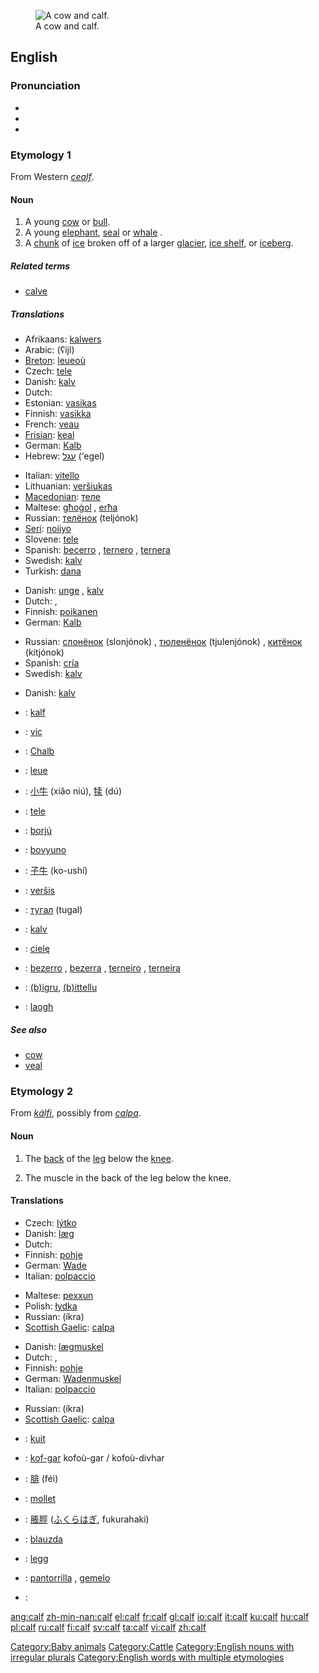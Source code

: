 [[Image:Cow and calf.jpg|thumb|right|A cow and calf.]]
==English==

===Pronunciation===
* {{SAMPA|/kA:f/}}
* {{audio|en-us-calf.ogg|Audio (US)}}
* {{rhymes|ɑːf}}

===Etymology 1===
From Western {{OS.}} ''[[cealf]]''.

====Noun====
{{en-noun|'''[[calves]] or, less often, [[calfs]]'''}}

# A young [[cow]] or [[bull]].
# A young [[elephant]], [[seal]] or [[whale]] {{italbrac|also used of some other animals}}.
# A [[chunk]] of [[ice]] broken off of a larger [[glacier]], [[ice shelf]], or [[iceberg]].

=====Related terms=====
* [[calve]]

=====Translations=====
{{trans-top|young cow or bull}}
*Afrikaans: [[kalwers]] {{p}}
*Arabic: {{ARchar|[[عجل]]}} (ʕijl) {{m}}
*[[Breton]]: [[leueoù]] {{p}}
*Czech: [[tele]] {{n}}
*Danish: [[kalv]] {{c}}
*Dutch: {{t|nl|kalf|n}}
*Estonian: [[vasikas]]
*Finnish: [[vasikka]]
*French: [[veau]] {{m}}
*[[Frisian]]: [[keal]] {{n}}
*German: [[Kalb]] {{n}}
*Hebrew: [[עגל]] (‘egel) {{m}}
{{trans-mid}}
*Italian: [[vitello]] {{m}}
*Lithuanian: [[veršiukas]] {{m}}
*[[Macedonian]]: [[теле]] {{n}}
*Maltese: [[għoġol]] {{m}}, [[erħa]] {{f}}
*Russian: [[телёнок]] (teljónok) {{m}}
*[[Seri]]: [[noiiyo]]
*Slovene: [[tele]] {{n}}
*Spanish: [[becerro]] {{m}}, [[ternero]] {{m}}, [[ternera]] {{f}}
*Swedish: [[kalv]] {{c}}
*Turkish: [[dana]]
{{trans-bottom}}

{{trans-top|young elephant, seal or whale (also used of some other animals)}}
*Danish: [[unge]] {{c}} {{italbrac|of an elephant, seal or whale}}, [[kalv]] {{c}} {{italbrac|of other animals, e.g., moose or antelope}}
*Dutch: {{t|nl|kalf|n}}, {{t+|nl|jong|n}}
*Finnish: [[poikanen]]
*German: [[Kalb]] {{n}}
{{trans-mid}}
*Russian: [[слонёнок]] (slonjónok) {{m}} {{italbrac|elephant calf}}, [[тюленёнок]] (tjulenjónok) {{m}} {{italbrac|seal calf}}, [[китёнок]] (kitjónok) {{m}} {{italbrac|whale calf}}
*Spanish: [[cría]] {{f}}
*Swedish: [[kalv]] {{c}}
{{trans-bottom}}

{{trans-top|chunk of ice broken off of a larger glacier, ice shelf, or iceberg}}
*Danish: [[kalv]] {{c}}
{{trans-mid}}
{{trans-bottom}}

{{checktrans-top}}
*{{ttbc|Afrikaans}}: [[kalf]] {{n}}
*{{ttbc|Albanian}}: [[viç]] {{m}}
*{{ttbc|Alemannic}}: [[Chalb]] {{n}}
*{{ttbc|Breton}}: [[leue]] {{m}}
*{{ttbc|Chinese}}: [[小牛]] (xiǎo niú), [[犊]] (dú)
*{{ttbc|Croatian}}: [[tele]]
*{{ttbc|Hungarian}}: [[borjú]]
*{{ttbc|Ido}}: [[bovyuno]]
{{trans-mid}}
*{{ttbc|Japanese}}: [[子牛]] (ko-ushí)
*{{ttbc|Lithuanian}}: [[veršis]]
*{{ttbc|Mongolian}}: [[тугал]] (tugal)
*{{ttbc|Norwegian}}: [[kalv]] {{m}}
*{{ttbc|Polish}}: [[cielę]] {{n}}
*{{ttbc|Portuguese}}: [[bezerro]] {{m}}, [[bezerra]] {{f}}, [[terneiro]] {{m}}, [[terneira]] {{f}}
*{{ttbc|Sardinian}}: [[(b)igru]], [[(b)ittellu]]
*{{ttbc|Scottish Gaelic}}: [[laogh]] {{m}}
{{trans-bottom}}

=====See also=====
*[[cow]]
*[[veal]]

===Etymology 2===
From {{ON.}} ''[[kálfi]]'', possibly from {{Ir.}} ''[[calpa]]''.

====Noun====
{{en-noun|cal|ves}}

# {{anatomy}} The [[back]] of the [[leg]] below the [[knee]].
# The muscle in the back of the leg below the knee.

====Translations====
{{rfc-level|Translations at L3+ (AutoFormat would have corrected level of Translations)}}
{{trans-top|anatomy: back of the leg below the knee}}
*Czech: [[lýtko]] {{n}}
*Danish: [[læg]] {{c}}
*Dutch: {{t+|nl|kuit|m}}
*Finnish: [[pohje]]
*German: [[Wade]] {{f}}
*Italian: [[polpaccio]] {{m}}
{{trans-mid}}
*Maltese: [[pexxun]] {{m}}
*Polish: [[łydka]] {{f}}
*Russian: {{t-|ru|икра|f}} (íkra)
*[[Scottish Gaelic]]: [[calpa]] {{m}}
{{trans-bottom}}

{{trans-top|muscle in the back of the leg below the knee}}
*Danish: [[lægmuskel]] {{c}}
*Dutch: {{t+|nl|kuit|m}}, {{t|nl|kuitspier|f}}
*Finnish: [[pohje]]
*German: [[Wadenmuskel]] {{m}}
*Italian: [[polpaccio]] {{m}}
{{trans-mid}}
*Russian: {{t-|ru|икра|f}} (íkra)
*[[Scottish Gaelic]]: [[calpa]] {{m}}
{{trans-bottom}}

{{checktrans-top}}
*{{ttbc|Afrikaans}}: [[kuit]] {{n}}
*{{ttbc|Breton}}: [[kof-gar]] {{m}} kofoù-gar / kofoù-divhar {{p}}
*{{ttbc|Chinese}}: [[腓]] (féi)
*{{ttbc|French}}: [[mollet]] {{m}}
{{trans-mid}}
*{{ttbc|Japanese}}: [[脹脛]] ([[ふくらはぎ]], fukurahaki)
*{{ttbc|Lithuanian}}: [[blauzda]] {{f}}
*{{ttbc|Norwegian}}: [[legg]] {{m}}
*{{ttbc|Spanish}}: [[pantorrilla]] {{f}}, [[gemelo]] {{m}}
*{{ttbc|Turkish}}: {{t|tr|baldır}}
{{trans-bottom}}

[[Category:Baby animals]]
[[Category:Cattle]]
[[Category:English nouns with irregular plurals]]
[[Category:English words with multiple etymologies]]

[[ang:calf]]
[[zh-min-nan:calf]]
[[el:calf]]
[[fr:calf]]
[[gl:calf]]
[[io:calf]]
[[it:calf]]
[[ku:calf]]
[[hu:calf]]
[[pl:calf]]
[[ru:calf]]
[[fi:calf]]
[[sv:calf]]
[[ta:calf]]
[[vi:calf]]
[[zh:calf]]